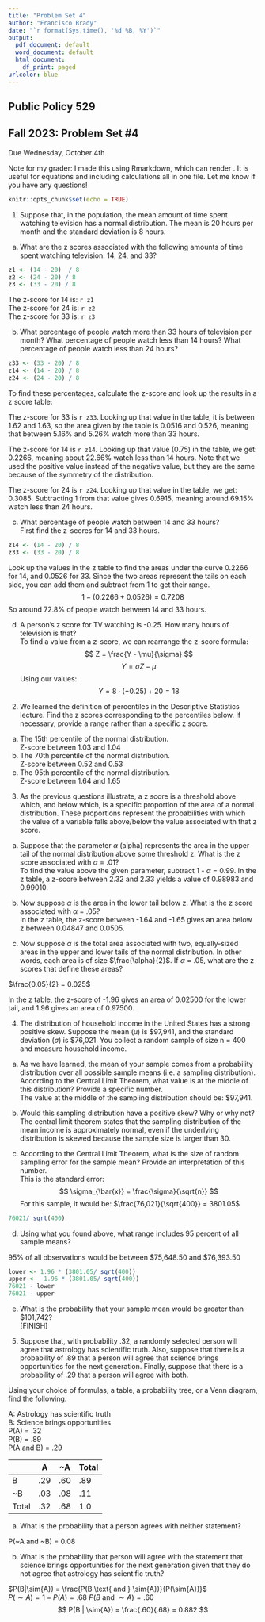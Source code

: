 ```yaml
---
title: "Problem Set 4"
author: "Francisco Brady"
date: "`r format(Sys.time(), '%d %B, %Y')`"
output:
  pdf_document: default
  word_document: default
  html_document:
    df_print: paged
urlcolor: blue
---
```


## Public Policy 529 
## Fall 2023: Problem Set #4
Due Wednesday, October 4th  

Note for my grader: I made this using Rmarkdown, which can render \LaTeX\. It is useful for equations and including calculations all in one file. Let me know if you have any questions!

```r
knitr::opts_chunk$set(echo = TRUE)

```

1. Suppose that, in the population, the mean amount of time spent watching television has a normal distribution. The mean is 20 hours per month and the standard deviation is 8 hours.  

(a) What are the z scores associated with the following amounts of time spent watching television: 14, 24, and 33?  

```r
z1 <- (14 - 20)  / 8
z2 <- (24 - 20) / 8
z3 <- (33 - 20) / 8
```
  
  The z-score for 14 is: `r z1`  
  The z-score for 24 is: `r z2`  
  The z-score for 33 is: `r z3`  
  
(b) What percentage of people watch more than 33 hours of television per month? What percentage of people watch less than 14 hours? What percentage of people watch less than 24 hours?  

```r
z33 <- (33 - 20) / 8
z14 <- (14 - 20) / 8
z24 <- (24 - 20) / 8
```

To find these percentages, calculate the z-score and look up the results in a z score table:  

The z-score for 33 is `r z33`. Looking up that value in the table, it is between 1.62 and 1.63, so the area given by the table is 0.0516 and 0.526, meaning that between 5.16% and 5.26% watch more than 33 hours. 

The z-score for 14 is `r z14`. Looking up that value (0.75) in the table, we get: 0.2266, meaning about 22.66% watch less than 14 hours. Note that we used the positive value instead of the negative value, but they are the same because of the symmetry of the distribution. 

The z-score for 24 is `r z24`. Looking up that value in the table, we get: 0.3085. Subtracting 1 from that value gives 0.6915, meaning around 69.15% watch less than 24 hours. 

(c) What percentage of people watch between 14 and 33 hours?  
First find the z-scores for 14 and 33 hours. 

```r
z14 <- (14 - 20) / 8
z33 <- (33 - 20) / 8
```

Look up the values in the z table to find the areas under the curve 0.2266 for 14, and 0.0526 for 33. Since the two areas represent the tails on each side, you can add them and subtract from 1 to get their range. 
$$
1 - (0.2266 + 0.0526) = 0.7208
$$
So around 72.8% of people watch between 14 and 33 hours.  

(d) A person’s z score for TV watching is -0.25. How many hours of television is that?  
To find a value from a z-score, we can rearrange the z-score formula:  
$$
Z = \frac{Y - \mu}{\sigma}
$$
$$ 
Y = \sigma Z - \mu
$$
Using our values: 
$$
Y = 8 \cdot (-0.25) + 20 = 18
$$

2. We learned the definition of percentiles in the Descriptive Statistics lecture. Find the z scores corresponding to the percentiles below. If necessary, provide a range rather than a specific z score.  

(a) The 15th percentile of the normal distribution.  
Z-score between 1.03 and 1.04  
(b) The 70th percentile of the normal distribution.  
Z-score between 0.52 and 0.53  
(c) The 95th percentile of the normal distribution.  
Z-score between 1.64 and 1.65  

3. As the previous questions illustrate, a z score is a threshold above which, and below which, is a specific proportion of the area of a normal distribution. These proportions represent the probabilities with which the value of a variable falls above/below the value associated with that z score.  

(a) Suppose that the parameter $\alpha$ (alpha) represents the area in the upper tail of the normal distribution above some threshold z. What is the z score associated with $\alpha$ = .01?  
To find the value above the given parameter, subtract 1 - $\alpha$ = 0.99. In the z table, a z-score between 2.32 and 2.33 yields a value of 0.98983  and 0.99010.  

(b) Now suppose $\alpha$ is the area in the lower tail below z. What is the z score associated with $\alpha$ = .05?  
In the z table, the z-score between -1.64 and -1.65 gives an area below z between 0.04847 and 0.0505. 

(c) Now suppose $\alpha$ is the total area associated with two, equally-sized areas in the upper and lower tails of the normal distribution. In other words, each area is of size $\frac{\alpha}{2}$. If $\alpha$ = .05, what are the z scores that define these areas?  

$\frac{0.05}{2} = 0.025$

In the z table, the z-score of -1.96 gives an area of 0.02500 for the lower tail, and 1.96 gives an area of 0.97500.  

4. The distribution of household income in the United States has a strong positive skew. Suppose the mean ($\mu$) is \$97,941, and the standard deviation ($\sigma$) is \$76,021. You collect a random sample of size n = 400 and measure household income.  

(a) As we have learned, the mean of your sample comes from a probability distribution over all possible sample means (i.e. a sampling distribution). According to the Central Limit Theorem, what value is at the middle of this distribution? Provide a specific number.  
The value at the middle of the sampling distribution should be: \$97,941.  

(b) Would this sampling distribution have a positive skew? Why or why not?  
The central limit theorem states that the sampling distribution of the mean income is approximately normal, even if the underlying distribution is skewed because the sample size is larger than 30.  

(c) According to the Central Limit Theorem, what is the size of random sampling error for the sample mean? Provide an interpretation of this number.  
This is the standard error:  
$$
\sigma_{\bar{x}} = \frac{\sigma}{\sqrt{n}}
$$
For this sample, it would be: $\frac{76,021}{\sqrt{400}} = 3801.05$ 
```r
76021/ sqrt(400)
```

(d) Using what you found above, what range includes 95 percent of all sample means?  

95% of all observations would be between \$75,648.50 and \$76,393.50

```r
lower <- 1.96 * (3801.05/ sqrt(400))
upper <- -1.96 * (3801.05/ sqrt(400))
76021 - lower
76021 - upper
```
(e) What is the probability that your sample mean would be greater than \$101,742?  
[FINISH]

5. Suppose that, with probability .32, a randomly selected person will agree that astrology has scientific truth. Also, suppose that there is a probability of .89 that a person will agree that science brings opportunities for the next generation. Finally, suppose that there is a probability of .29 that a person will agree with both. 

Using your choice of formulas, a table, a probability tree, or a Venn diagram, find the following.  

A: Astrology has scientific truth  
B: Science brings opportunities  
P(A) = .32  
P(B) = .89  
P(A and B) = .29  

|     | A | ~A| Total |
|---  |---|---|---    |  
| B   |.29|.60| .89   |
|~B   |.03|.08| .11   |
|Total|.32|.68|1.0    |

(a) What is the probability that a person agrees with neither statement?  

P(~A and ~B) = 0.08  

(b) What is the probability that person will agree with the statement that science brings opportunities for the next generation given that they do not agree that astrology has scientific truth?  

$P(B|\sim{A}) = \frac{P(B \text{ and } \sim{A})}{P(\sim{A})}$  
$P(\sim{A}) = 1 - P(A) = .68$
$P(B \text{ and } \sim{A}) = .60$ 
$$
P(B | \sim{A}) = \frac{.60}{.68} = 0.882
$$



